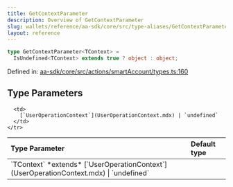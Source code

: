 ```yaml
---
title: GetContextParameter
description: Overview of GetContextParameter
slug: wallets/reference/aa-sdk/core/src/type-aliases/GetContextParameter
layout: reference
---
```


```ts
type GetContextParameter<TContext> =
  IsUndefined<TContext> extends true ? object : object;
```

Defined in: [aa-sdk/core/src/actions/smartAccount/types.ts:160](https://github.com/alchemyplatform/aa-sdk/blob/e3c1a23e6e03f44bf2db3afddb97a91b175cba58/aa-sdk/core/src/actions/smartAccount/types.ts#L160)

## Type Parameters

<table>
  <thead>
    <tr>
      <th align="left">Type Parameter</th>
      <th align="left">Default type</th>
    </tr>
  </thead>

  <tbody>
    <tr>
      <td>
        `TContext` *extends* [`UserOperationContext`](UserOperationContext.mdx) | `undefined`
      </td>

      <td>
        [`UserOperationContext`](UserOperationContext.mdx) | `undefined`
      </td>
    </tr>

  </tbody>
</table>
